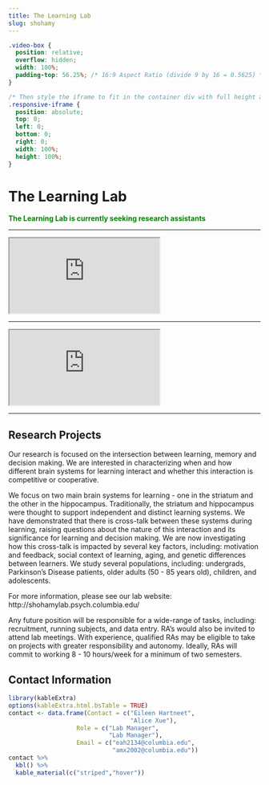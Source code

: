 ```yaml
---
title: The Learning Lab
slug: shohamy
---
```


```css
.video-box {
  position: relative;
  overflow: hidden;
  width: 100%;
  padding-top: 56.25%; /* 16:9 Aspect Ratio (divide 9 by 16 = 0.5625) */
}

/* Then style the iframe to fit in the container div with full height and width */
.responsive-iframe {
  position: absolute;
  top: 0;
  left: 0;
  bottom: 0;
  right: 0;
  width: 100%;
  height: 100%;
}
```

# The Learning Lab

<span style="color:green">
**The Learning Lab is currently seeking research assistants**
</span>

***

<div class="video-box">
  <iframe class="responsive-iframe" src="https://www.youtube.com/embed/0xIn71ffSKY"></iframe>
</div>

***

<div class="video-box">
  <iframe class="responsive-iframe" src="https://www.youtube.com/embed/XPUxmgPyTt0"></iframe>
</div>


***

## Research Projects

Our research is focused on the intersection between learning, memory and decision making. We are interested in characterizing when and how different brain systems for learning interact and whether this interaction is competitive or cooperative. 

We focus on two main brain systems for learning - one in the striatum and the other in the hippocampus. Traditionally, the striatum and hippocampus were thought to support independent and distinct learning systems. We have demonstrated that there is cross-talk between these systems during learning, raising questions about the nature of this interaction and its significance for learning and decision making. We are now investigating how this cross-talk is impacted by several key factors, including: motivation and feedback, social context of learning, aging, and genetic differences between learners.
We study several populations, including: undergrads, Parkinson's Disease patients, older adults (50 - 85 years old), children, and adolescents. 

For more information, please see our lab website: http://shohamylab.psych.columbia.edu/

Any future position will be responsible for a wide-range of tasks, including: recruitment, running subjects, and data entry. RA's would also be invited to attend lab meetings. With experience, qualified RAs may be eligible to take on projects with greater responsibility and autonomy.
Ideally, RAs will commit to working 8 - 10 hours/week for a minimum of two semesters.


## Contact Information


```r
library(kableExtra)
options(kableExtra.html.bsTable = TRUE)
contact <- data.frame(Contact = c("Eileen Hartneet",
                                  "Alice Xue"),
                   Role = c("Lab Manager",
                            "Lab Manager"),
                   Email = c("eah2134@columbia.edu",
                             "amx2002@columbia.edu"))
contact %>%
  kbl() %>%
  kable_material(c("striped","hover"))
                   
                   
```

